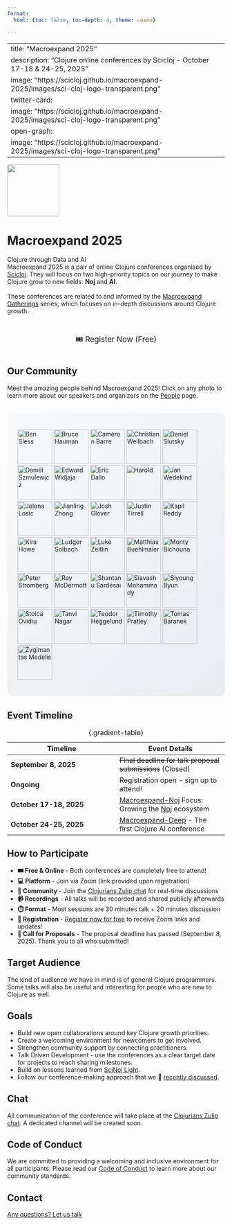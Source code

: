 ```yaml
---
format:
  html: {toc: false, toc-depth: 4, theme: cosmo}

---
```

<style></style><style>.printedClojure .sourceCode {
  background-color: transparent;
  border-style: none;
}
</style><style>.clay-limit-image-width .clay-image {max-width: 100%}
.clay-side-by-side .sourceCode {margin: 0}
.clay-side-by-side {margin: 1em 0}
</style>
<script src="index_files/md-default0.js" type="text/javascript"></script><script src="index_files/md-default1.js" type="text/javascript"></script>
---
title: "Macroexpand 2025"
description: "Clojure online conferences by Scicloj - October 17-18 & 24-25, 2025"
image: "https://scicloj.github.io/macroexpand-2025/images/sci-cloj-logo-transparent.png"
twitter-card:
  image: "https://scicloj.github.io/macroexpand-2025/images/sci-cloj-logo-transparent.png"
open-graph:
  image: "https://scicloj.github.io/macroexpand-2025/images/sci-cloj-logo-transparent.png"
---

![](images/sci-cloj-logo-transparent.svg){fig-alt="Scicloj logo" fig-align="center" width="120px"}


```{=html}
<div><style>
.people-gallery {
  display: flex;
  flex-wrap: wrap;
  gap: 8px;
  justify-content: center;
  margin: 2rem 0;
  padding: 1.5rem;
  background: linear-gradient(135deg, #f8f9fa 0%, #e9ecef 100%);
  border-radius: 12px;
}

.small-photo {
  width: 50px !important;
  height: 50px !important;
  border-radius: 50%;
  object-fit: cover;
  transition: transform 0.2s ease;
  border: 2px solid #fff;
  box-shadow: 0 2px 6px rgba(0,0,0,0.1);
}

.small-photo:hover {
  transform: scale(1.15);
}
</style><div class="main-page"><div class="conf-intro"><div class="conf-intro__title-wrapper"><h1 class="conf-intro__title">Macroexpand 2025</h1><div class="conf-intro__subtitle">Clojure through Data and AI</div></div></div><div class="conf-intro__description">Macroexpand 2025 is a pair of online Clojure conferences organised by <a href="https://scicloj.github.io/">Scicloj</a>. They will focus on two high-priority topics on our journey to make Clojure grow to new fields: <strong>Noj</strong> and <strong>AI</strong>.<br /><br />These conferences are related to and informed by the <a href="https://scicloj.github.io/docs/community/groups/macroexpand/">Macroexpand Gatherings</a> series, which focuses on in-depth discussions around Clojure growth.</div></div></div>
```



```{=html}
<div style="text-align: center; margin: 2rem 0;"><a class="btn btn-gradient" href="https://forms.gle/mQytpTua6RUPcMGb9" style="display: inline-block; text-decoration: none; font-size: 1.1rem; padding: 0.75rem 1.5rem;" target="_blank">🎟️ Register Now (Free)</a></div>
```



## Our Community

Meet the amazing people behind Macroexpand 2025! Click on any photo to learn more about our speakers and organizers on the [People](./people.html) page.

::: {.people-gallery}
[![Ben Sless](images/ben-sless.jpg){width="80px" height="80px" .person-photo}](./people.html#ben-sless)
[![Bruce Hauman](images/bruce-hauman.jpg){width="80px" height="80px" .person-photo}](./people.html#bruce-hauman)
[![Cameron Barre](images/cameron-barre.jpeg){width="80px" height="80px" .person-photo}](./people.html#cameron-barre)
[![Christian Weilbach](images/christian-weilbach.jpg){width="80px" height="80px" .person-photo}](./people.html#christian-weilbach)
[![Daniel Slutsky](images/daniel-slutsky.jpeg){width="80px" height="80px" .person-photo}](./people.html#daniel-slutsky)
[![Daniel Szmulewicz](images/daniel-szmulewicz.jpg){width="80px" height="80px" .person-photo}](./people.html#daniel-szmulewicz)
[![Edward Widjaja](images/edward-widjaja.jpg){width="80px" height="80px" .person-photo}](./people.html#edward-widjaja)
[![Eric Dallo](images/eric-dallo.jpeg){width="80px" height="80px" .person-photo}](./people.html#eric-dallo)
[![Harold](images/harold.jpeg){width="80px" height="80px" .person-photo}](./people.html#harold)
[![Jan Wedekind](images/jan-wedekind.png){width="80px" height="80px" .person-photo}](./people.html#jan-wedekind)
[![Jelena Losic](images/jelena-losic.jpeg){width="80px" height="80px" .person-photo}](./people.html#jelena-losic)
[![Jianling Zhong](images/jianling-zhong.jpeg){width="80px" height="80px" .person-photo}](./people.html#jianling-zhong)
[![Josh Glover](images/josh-glover.jpg){width="80px" height="80px" .person-photo}](./people.html#josh-glover)
[![Justin Tirrell](images/justin-tirrell.jpeg){width="80px" height="80px" .person-photo}](./people.html#justin-tirrell)
[![Kapil Reddy](images/kapil-reddy.png){width="80px" height="80px" .person-photo}](./people.html#kapil-reddyi)
[![Kira Howe](images/kira-howe.jpeg){width="80px" height="80px" .person-photo}](./people.html#kira-howe)
[![Ludger Solbach](images/ludger-solbach.jpg){width="80px" height="80px" .person-photo}](./people.html#ludger-solbach)
[![Luke Zeitlin](images/luke-zeitlin.jpg){width="80px" height="80px" .person-photo}](./people.html#luke-zeitlin)
[![Matthias Buehlmaier](images/matthias-buehlmaier.jpg){width="80px" height="80px" .person-photo}](./people.html#matthias-buehlmaier)
[![Monty Bichouna](images/monty-bichouna.jpeg){width="80px" height="80px" .person-photo}](./people.html#monty-bichouna)
[![Peter Stromberg](images/peter-stromberg.jpg){width="80px" height="80px" .person-photo}](./people.html#peter-stromberg)
[![Ray McDermott](images/ray-mcdermott.png){width="80px" height="80px" .person-photo}](./people.html#ray-mcdermott)
[![Shantanu Sardesai](images/shantanu-sardesai.jpeg){width="80px" height="80px" .person-photo}](./people.html#shantanu-sardesai)
[![Siavash Mohammady](images/siavash-mohammady.png){width="80px" height="80px" .person-photo}](./people.html#siavash-mohammady)
[![Siyoung Byun](images/siyoung-byun.jpg){width="80px" height="80px" .person-photo}](./people.html#siyoung-byun)
[![Stoica Ovidiu](images/stoica-ovidiu.png){width="80px" height="80px" .person-photo}](./people.html#stoica-ovidiu)
[![Tanvi Nagar](images/tanvi-nagar.jpg){width="80px" height="80px" .person-photo}](./people.html#tanvi-nagar)
[![Teodor Heggelund](images/teodor-heggelund.jpg){width="80px" height="80px" .person-photo}](./people.html#teodor-heggelund)
[![Timothy Pratley](images/timothy-pratley.jpg){width="80px" height="80px" .person-photo}](./people.html#timothy-pratley)
[![Tomas Baranek](images/tomas-baranek.jpg){width="80px" height="80px" .person-photo}](./people.html#tomas-baranek)
[![Žygimantas Medelis](images/zygimantas-medelis.jpeg){width="80px" height="80px" .person-photo}](./people.html#zygimantas-medelis)
:::




## Event Timeline

| **Timeline** | **Event Details** |
  |--|--|
  | **September 8, 2025** | ~~Final deadline for talk proposal submissions~~ (Closed) |
  | **Ongoing** | Registration open - sign up to attend! |
  | **October 17-18, 2025** | [Macroexpand-Noj](./macroexpand_noj.html) Focus: Growing the [Noj](https://scicloj.github.io/noj/) ecosystem |
  | **October 24-25, 2025** | [Macroexpand-Deep](./macroexpand_deep.html) - The first Clojure AI conference |
  
  : {.gradient-table}


## How to Participate

-  **🎟️ Free & Online** - Both conferences are completely free to attend!
- **💻 Platform** - Join via Zoom (link provided upon registration)
- **💬 Community** - Join the [Clojurians Zulip chat](https://scicloj.github.io/docs/community/chat/) for real-time discussions
- **📹 Recordings** - All talks will be recorded and shared publicly afterwards
- **⏱️ Format** - Most sessions are 30 minutes talk + 20 minutes discussion
- **📝 Registration** - [Register now for free](https://forms.gle/mQytpTua6RUPcMGb9) to receive Zoom links and updates!
- **📢 Call for Proposals** - The proposal deadline has passed (September 8, 2025). Thank you to all who submitted!


## Target Audience

The kind of audience we have in mind is of general Clojure programmers. Some talks will also be useful and interesting for people who are new to Clojure as well.


## Goals

* Build new open collaborations around key Clojure growth priorities.
* Create a welcoming environment for newcomers to get involved.
* Strengthen community support by connecting practitioners.
* Talk Driven Development - use the conferences as a clear target date for projects to reach sharing milestones.
* Build on lessons learned from [SciNoj Light](https://scicloj.github.io/scinoj-light-1/).
* Follow our conference-making approach that we 🎥 [recently discussed](https://www.youtube.com/watch?v=n6ICeRyXHsI).


## Chat

All communication of the conference will take place at the [Clojurians Zulip chat](https://scicloj.github.io/docs/community/chat/). A dedicated channel will be created soon.


## Code of Conduct

We are committed to providing a welcoming and inclusive environment for all participants. Please read our [Code of Conduct](./code_of_conduct.html) to learn more about our community standards.


## Contact

[Any questions? Let us talk](https://scicloj.github.io/docs/community/contact/){class="btn btn-gradient" target="_blank"}